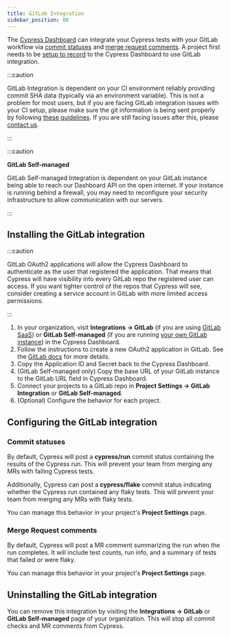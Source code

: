 ```yaml
---
title: GitLab Integration
sidebar_position: 80
---
```


The [Cypress Dashboard](https://on.cypress.io/dashboard) can integrate your
Cypress tests with your GitLab workflow via [commit statuses](#Commit-statuses)
and [merge request comments](#Merge-Request-comments). A project first needs to
be [setup to record](/guides/dashboard/projects) to the Cypress Dashboard to use
GitLab integration.

:::caution

GitLab Integration is dependent on your CI environment reliably providing commit
SHA data (typically via an environment variable). This is not a problem for most
users, but if you are facing GitLab integration issues with your CI setup,
please make sure the git information is being sent properly by following
[these guidelines](/guides/continuous-integration/introduction#Git-information).
If you are still facing issues after this, please
[contact us](mailto:hello@cypress.io).

:::

:::caution

<strong>
  <Icon name="exclamation-triangle" /> GitLab Self-managed
</strong>

GitLab Self-managed Integration is dependent on your GitLab instance being able
to reach our Dashboard API on the open internet. If your instance is running
behind a firewall, you may need to reconfigure your security infrastructure to
allow communication with our servers.

:::

## Installing the GitLab integration

:::caution

GitLab OAuth2 applications will allow the Cypress Dashboard to authenticate as
the user that registered the application. That means that Cypress will have
visibility into every GitLab repo the registered user can access. If you want
tighter control of the repos that Cypress will see, consider creating a service
account in GitLab with more limited access permissions.

:::

1. In your organization, visit **Integrations → GitLab** (if you are using
   [GitLab SaaS](https://docs.gitlab.com/ee/subscriptions/gitlab_com/)) or
   **GitLab Self-managed** (if you are running
   [your own GitLab instance](https://docs.gitlab.com/ee/subscriptions/self_managed/))
   in the Cypress Dashboard.
2. Follow the instructions to create a new OAuth2 application in GitLab. See the
   [GitLab docs](https://docs.gitlab.com/ee/integration/oauth_provider.html#adding-an-application-through-the-profile)
   for more details.
3. Copy the Application ID and Secret back to the Cypress Dashboard.
4. (GitLab Self-managed only) Copy the base URL of your GitLab instance to the
   GitLab URL field in Cypress Dashboard.
5. Connect your projects to a GitLab repo in **Project Settings → GitLab
   Integration** or **GitLab Self-managed**.
6. (Optional) Configure the behavior for each project.

## Configuring the GitLab integration

### Commit statuses

By default, Cypress will post a **cypress/run** commit status containing the
results of the Cypress run. This will prevent your team from merging any MRs
with failing Cypress tests.

Additionally, Cypress can post a **cypress/flake** commit status indicating
whether the Cypress run contained any flaky tests. This will prevent your team
from merging any MRs with flaky tests.

You can manage this behavior in your project's **Project Settings** page.

### Merge Request comments

By default, Cypress will post a MR comment summarizing the run when the run
completes. It will include test counts, run info, and a summary of tests that
failed or were flaky.

You can manage this behavior in your project's **Project Settings** page.

## Uninstalling the GitLab integration

You can remove this integration by visiting the **Integrations → GitLab** or
**GitLab Self-managed** page of your organization. This will stop all commit
checks and MR comments from Cypress.
